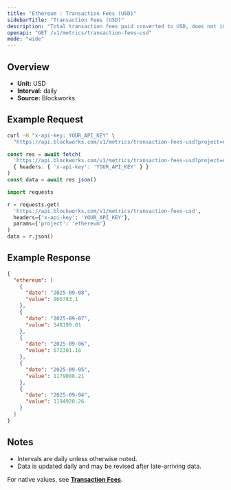 ```yaml
---
title: "Ethereum : Transaction Fees (USD)"
sidebarTitle: "Transaction Fees (USD)"
description: "Total transaction fees paid converted to USD, does not include out-of-protocol tips or additional sources of revenue"
openapi: "GET /v1/metrics/transaction-fees-usd"
mode: "wide"
---
```


## Overview

- **Unit:** USD
- **Interval:** daily
- **Source:** Blockworks

## Example Request

<CodeGroup>

```bash cURL
curl -H "x-api-key: YOUR_API_KEY" \
  "https://api.blockworks.com/v1/metrics/transaction-fees-usd?project=ethereum"
```

```typescript TypeScript
const res = await fetch(
  'https://api.blockworks.com/v1/metrics/transaction-fees-usd?project=ethereum',
  { headers: { 'x-api-key': 'YOUR_API_KEY' } }
)
const data = await res.json()
```

```python Python
import requests

r = requests.get(
  'https://api.blockworks.com/v1/metrics/transaction-fees-usd',
  headers={'x-api-key': 'YOUR_API_KEY'},
  params={'project': 'ethereum'}
)
data = r.json()
```

</CodeGroup>

## Example Response

```json
{
  "ethereum": [
    {
      "date": "2025-09-08",
      "value": 966783.1
    },
    {
      "date": "2025-09-07",
      "value": 548190.01
    },
    {
      "date": "2025-09-06",
      "value": 672301.16
    },
    {
      "date": "2025-09-05",
      "value": 1179088.21
    },
    {
      "date": "2025-09-04",
      "value": 1194920.26
    }
  ]
}
```

## Notes
- Intervals are daily unless otherwise noted.
- Data is updated daily and may be revised after late-arriving data.


<Note>For native values, see **[Transaction Fees](./transaction-fees)**.</Note>